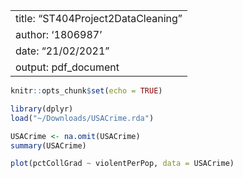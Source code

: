--
title: "ST404Project2DataCleaning"
author: '1806987'
date: "21/02/2021"
output: pdf_document
---

```r
knitr::opts_chunk$set(echo = TRUE)
```

```r
library(dplyr)
load("~/Downloads/USACrime.rda")
```

```r
USACrime <- na.omit(USACrime)
summary(USACrime)
```

```r
plot(pctCollGrad ~ violentPerPop, data = USACrime)
```